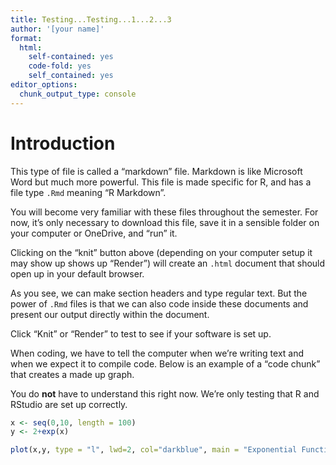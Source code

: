 ```yaml
---
title: Testing...Testing...1...2...3
author: '[your name]'
format:
  html:
    self-contained: yes
    code-fold: yes
    self_contained: yes
editor_options:
  chunk_output_type: console
---
```


# Introduction

This type of file is called a "markdown" file.  Markdown is like Microsoft Word but much more powerful.  This file is made specific for R, and has a file type `.Rmd` meaning "R Markdown".  

You will become very familiar with these files throughout the semester.  For now, it's only necessary to download this file, save it in a sensible folder on your computer or OneDrive, and "run" it. 

Clicking on the "knit" button above (depending on your computer setup it may show up shows up "Render") will create an `.html` document that should open up in your default browser.  

As you see, we can make section headers and type regular text.  But the power of `.Rmd` files is that we can also code inside these documents and present our output directly within the document.

Click "Knit" or "Render" to test to see if your software is set up.  

When coding, we have to tell the computer when we're writing text and when we expect it to compile code.  Below is an example of a "code chunk" that creates a made up graph.

You do __not__ have to understand this right now.  We're only testing that R and RStudio are set up correctly.  

```r
x <- seq(0,10, length = 100)
y <- 2+exp(x)

plot(x,y, type = "l", lwd=2, col="darkblue", main = "Exponential Function")

```

